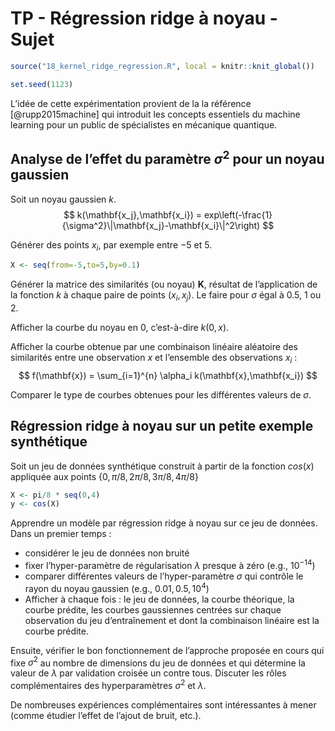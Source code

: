 # TP - Régression ridge à noyau - Sujet

```r
source("18_kernel_ridge_regression.R", local = knitr::knit_global())
```

```r
set.seed(1123)
```

L'idée de cette expérimentation provient de la la référence [@rupp2015machine] qui introduit les concepts essentiels du machine learning pour un public de spécialistes en mécanique quantique.

## Analyse de l'effet du paramètre $\sigma^2$ pour un noyau gaussien

Soit un noyau gaussien $k$.
$$
k(\mathbf{x_j},\mathbf{x_i}) = exp\left(-\frac{1}{\sigma^2}\|\mathbf{x_j}-\mathbf{x_i}\|^2\right)
$$

Générer des points $x_i$, par exemple entre $-5$ et $5$.

```r
X <- seq(from=-5,to=5,by=0.1)
```

Générer la matrice des similarités (ou noyau) $\mathbf{K}$, résultat de l'application de la fonction $k$ à chaque paire de points $(x_i,x_j)$. Le faire pour $\sigma$ égal à $0.5$, $1$ ou $2$.

Afficher la courbe du noyau en $0$, c'est-à-dire $k(0,x)$.

Afficher la courbe obtenue par une combinaison linéaire aléatoire des similarités entre une observation $x$ et l'ensemble des observations $x_i$ :
$$
f(\mathbf{x}) = \sum_{i=1}^{n} \alpha_i k(\mathbf{x},\mathbf{x_i})
$$

Comparer le type de courbes obtenues pour les différentes valeurs de $\sigma$.

## Régression ridge à noyau sur un petite exemple synthétique

Soit un jeu de données synthétique construit à partir de la fonction $cos(x)$ appliquée aux points $\left\{0,\pi/8,2\pi/8,3\pi/8,4\pi/8\right\}$

```r
X <- pi/8 * seq(0,4)
y <- cos(X)
```

Apprendre un modèle par régression ridge à noyau sur ce jeu de données. Dans un premier temps :

- considérer le jeu de données non bruité
- fixer l'hyper-paramètre de régularisation $\lambda$ presque à zéro (e.g., $10^{-14}$)
- comparer différentes valeurs de l'hyper-paramètre $\sigma$ qui contrôle le rayon du noyau gaussien (e.g., $0.01, 0.5, 10^4$)
- Afficher à chaque fois : le jeu de données, la courbe théorique, la courbe prédite, les courbes gaussiennes centrées sur chaque observation du jeu d'entraînement et dont la combinaison linéaire est la courbe prédite.

Ensuite, vérifier le bon fonctionnement de l'approche proposée en cours qui fixe $\sigma^2$ au nombre de dimensions du jeu de données et qui détermine la valeur de $\lambda$ par validation croisée un contre tous. Discuter les rôles complémentaires des hyperparamètres $\sigma^2$ et $\lambda$.

De nombreuses expériences complémentaires sont intéressantes à mener (comme étudier l'effet de l'ajout de bruit, etc.).